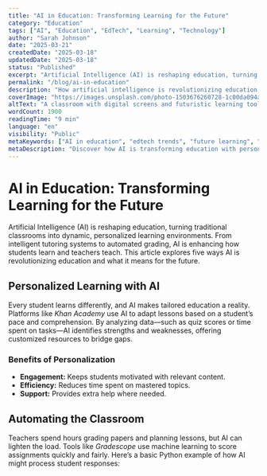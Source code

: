 ```yaml
---
title: "AI in Education: Transforming Learning for the Future"
category: "Education"
tags: ["AI", "Education", "EdTech", "Learning", "Technology"]
author: "Sarah Johnson"
date: "2025-03-21"
createdDate: "2025-03-18"
updatedDate: "2025-03-18"
status: "Published"
excerpt: "Artificial Intelligence (AI) is reshaping education, turning traditional classrooms into dynamic"
permalink: "/blog/ai-in-education"
description: "How artificial intelligence is revolutionizing education and shaping the future of learning."
coverImage: "https://images.unsplash.com/photo-1503676260728-1c00da094a0b?ixlib=rb-4.0.3&auto=format&fit=crop&w=1350&q=80"
altText: "A classroom with digital screens and futuristic learning tools"
wordCount: 1900
readingTime: "9 min"
language: "en"
visibility: "Public"
metaKeywords: ["AI in education", "edtech trends", "future learning", "technology in classroom"]
metaDescription: "Discover how AI is transforming education with personalized learning, automation, and innovative tools."
---
```


# AI in Education: Transforming Learning for the Future

Artificial Intelligence (AI) is reshaping education, turning traditional classrooms into dynamic, personalized learning environments. From intelligent tutoring systems to automated grading, AI is enhancing how students learn and teachers teach. This article explores five ways AI is revolutionizing education and what it means for the future.

## Personalized Learning with AI

Every student learns differently, and AI makes tailored education a reality. Platforms like *Khan Academy* use AI to adapt lessons based on a student’s pace and comprehension. By analyzing data—such as quiz scores or time spent on tasks—AI identifies strengths and weaknesses, offering customized resources to bridge gaps.

### Benefits of Personalization

- **Engagement:** Keeps students motivated with relevant content.
- **Efficiency:** Reduces time spent on mastered topics.
- **Support:** Provides extra help where needed.

## Automating the Classroom

Teachers spend hours grading papers and planning lessons, but AI can lighten the load. Tools like *Gradescope* use machine learning to score assignments quickly and fairly. Here’s a basic Python example of how AI might process student responses:
